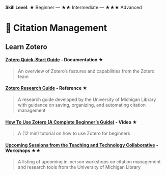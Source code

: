 **Skill Level**: ★ Beginner --- ★★ Intermediate --- ★★★ Advanced

# 🔖 Citation Management

## Learn Zotero

#### [**Zotero Quick-Start Guide**](https://www.zotero.org/support/quick_start_guide) **- Documentation**  ★

> An overview of Zotero's features and capabilities from the Zotero team

#### [**Zotero Research Guide**](https://guides.lib.umich.edu/zotero) **- Reference**  ★

> A research guide developed by the University of Michigan Library with guidance on saving, organizing, and automating citation management

#### [**How To Use Zotero (A Complete Beginner's Guide)**](https://youtu.be/JG7Uq_JFDzE?si=E6ct16pIHbP0XmD4) **- Video**  ★

> A (12 min) tutorial on how to use Zotero for beginners

#### [**Upcoming Sessions from the Teaching and Technology Collaborative**](https://ttc.iss.lsa.umich.edu/ttc/sessions/upcoming/sponsor/university-library/?mode=excerpt) **- Workshops**  ★★

> A listing of upcoming in-person workshops on citation management and research tools from the University of Michigan Library
